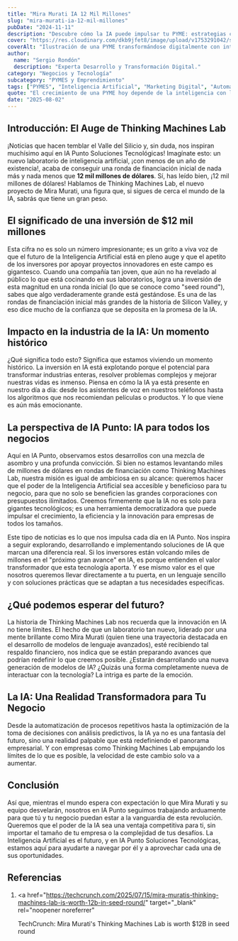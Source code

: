 ```yaml
---
title: "Mira Murati IA 12 Mil Millones"
slug: "mira-murati-ia-12-mil-millones"
pubDate: "2024-11-11"
description: "Descubre cómo la IA puede impulsar tu PYME: estrategias concretas de marketing, automatización y datos para aumentar ventas."
cover: "https://res.cloudinary.com/dkb9jfet8/image/upload/v1753291042/small-business_kk56r6.jpg"
coverAlt: "Ilustración de una PYME transformándose digitalmente con inteligencia artificial."
author:
  name: "Sergio Rondón"
  description: "Experta Desarrollo y Transformación Digital."
category: "Negocios y Tecnología"
subcategory: "PYMES y Emprendimiento"
tags: ["PYMES", "Inteligencia Artificial", "Marketing Digital", "Automatización", "Ventas"]
quote: "El crecimiento de una PYME hoy depende de la inteligencia con la que se aplican datos, IA y estrategia. — Sergio Rondón"
date: "2025-08-02"
---
```




<h2 id="introduccion">Introducción: El Auge de Thinking Machines Lab</h2>

¡Noticias que hacen temblar el Valle del Silicio y, sin duda, nos inspiran muchísimo aquí en IA Punto Soluciones Tecnológicas! Imagínate esto: un nuevo laboratorio de inteligencia artificial, ¡con menos de un año de existencia!, acaba de conseguir una ronda de financiación inicial de nada más y nada menos que **12 mil millones de dólares**. Sí, has leído bien, ¡12 mil millones de dólares! Hablamos de Thinking Machines Lab, el nuevo proyecto de Mira Murati, una figura que, si sigues de cerca el mundo de la IA, sabrás que tiene un gran peso.

<h2 id="significado-de-la-inversion">
  El significado de una inversión de $12 mil millones
</h2>

Esta cifra no es solo un número impresionante; es un grito a viva voz de que el futuro de la Inteligencia Artificial está en pleno auge y que el apetito de los inversores por apoyar proyectos innovadores en este campo es gigantesco. Cuando una compañía tan joven, que aún no ha revelado al público lo que está cocinando en sus laboratorios, logra una inversión de esta magnitud en una ronda inicial (lo que se conoce como "seed round"), sabes que algo verdaderamente grande está gestándose. Es una de las rondas de financiación inicial más grandes de la historia de Silicon Valley, y eso dice mucho de la confianza que se deposita en la promesa de la IA.

<h2 id="impacto-en-la-industria-de-la-ia">
  Impacto en la industria de la IA: Un momento histórico
</h2>

¿Qué significa todo esto? Significa que estamos viviendo un momento histórico. La inversión en IA está explotando porque el potencial para transformar industrias enteras, resolver problemas complejos y mejorar nuestras vidas es inmenso. Piensa en cómo la IA ya está presente en nuestro día a día: desde los asistentes de voz en nuestros teléfonos hasta los algoritmos que nos recomiendan películas o productos. Y lo que viene es aún más emocionante.

<h2 id="la-perspectiva-de-ia-punto">
  La perspectiva de IA Punto: IA para todos los negocios
</h2>

Aquí en IA Punto, observamos estos desarrollos con una mezcla de asombro y una profunda convicción. Si bien no estamos levantando miles de millones de dólares en rondas de financiación como Thinking Machines Lab, nuestra misión es igual de ambiciosa en su alcance: queremos hacer que el poder de la Inteligencia Artificial sea accesible y beneficioso para tu negocio, para que no solo se beneficien las grandes corporaciones con presupuestos ilimitados. Creemos firmemente que la IA no es solo para gigantes tecnológicos; es una herramienta democratizadora que puede impulsar el crecimiento, la eficiencia y la innovación para empresas de todos los tamaños.

Este tipo de noticias es lo que nos impulsa cada día en IA Punto. Nos inspira a seguir explorando, desarrollando e implementando soluciones de IA que marcan una diferencia real. Si los inversores están volcando miles de millones en el "próximo gran avance" en IA, es porque entienden el valor transformador que esta tecnología aporta. Y ese mismo valor es el que nosotros queremos llevar directamente a tu puerta, en un lenguaje sencillo y con soluciones prácticas que se adaptan a tus necesidades específicas.

<h2 id="que-esperar-del-futuro">¿Qué podemos esperar del futuro?</h2>

La historia de Thinking Machines Lab nos recuerda que la innovación en IA no tiene límites. El hecho de que un laboratorio tan nuevo, liderado por una mente brillante como Mira Murati (quien tiene una trayectoria destacada en el desarrollo de modelos de lenguaje avanzados), esté recibiendo tal respaldo financiero, nos indica que se están preparando avances que podrían redefinir lo que creemos posible. ¿Estarán desarrollando una nueva generación de modelos de IA? ¿Quizás una forma completamente nueva de interactuar con la tecnología? La intriga es parte de la emoción.

<h2 id="la-ia-hoy-y-manana">
  La IA: Una Realidad Transformadora para Tu Negocio
</h2>

Desde la automatización de procesos repetitivos hasta la optimización de la toma de decisiones con análisis predictivos, la IA ya no es una fantasía del futuro, sino una realidad palpable que está redefiniendo el panorama empresarial. Y con empresas como Thinking Machines Lab empujando los límites de lo que es posible, la velocidad de este cambio solo va a aumentar.

<h2 id="conclusion">Conclusión</h2>

Así que, mientras el mundo espera con expectación lo que Mira Murati y su equipo desvelarán, nosotros en IA Punto seguimos trabajando arduamente para que tú y tu negocio puedan estar a la vanguardia de esta revolución. Queremos que el poder de la IA sea una ventaja competitiva para ti, sin importar el tamaño de tu empresa o la complejidad de tus desafíos. La Inteligencia Artificial es el futuro, y en IA Punto Soluciones Tecnológicas, estamos aquí para ayudarte a navegar por él y a aprovechar cada una de sus oportunidades.

<h2 id="referencias">Referencias</h2>

1.  <a
      href="https://techcrunch.com/2025/07/15/mira-muratis-thinking-machines-lab-is-worth-12b-in-seed-round/"
      target="_blank"
      rel="noopener noreferrer"
    >
      TechCrunch: Mira Murati's Thinking Machines Lab is worth $12B in seed
      round
    </a>
